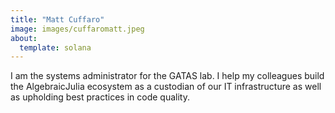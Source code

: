 ```yaml
---
title: "Matt Cuffaro"
image: images/cuffaromatt.jpeg
about:
  template: solana
---
```


I am the systems administrator for the GATAS lab. I help my colleagues build the AlgebraicJulia ecosystem as a custodian of our IT infrastructure as well as upholding best practices in code quality. 

